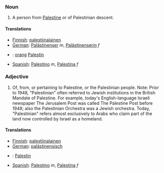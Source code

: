 ===Noun===
#A person from [[Palestine]] or of Palestinian descent.

====Translations====
*[[Finnish]]: [[palestiinalainen]]
*[[German]]: [[Palästinenser]] ''m'', [[Palästinenserin]] ''f''
*{{ms}}: [[orang]] [[Palestin]]
*[[Spanish]]: [[Palestino]] ''m'', [[Palestina]] ''f''

===Adjective===
#Of, from, or pertaining to Palestine, or the Palestinian people.  Note: Prior to 1948, "Palestinian" often referred to Jewish institutions in the British Mandate of Palestine.  For example, today's English-language Israeli newspaper The Jerusalem Post was called The Palestine Post before 1948; also the Palestinian Orchestra was a Jewish orchestra.  Today, "Palestinian" refers almost exclusively to Arabs who claim part of the land now controlled by Israel as a homeland.  

====Translations====
*[[Finnish]]: [[palestiinalainen]]
*[[German]]: [[palästinensisch]]
*{{ms}}: [[Palestin]]
*[[Spanish]]: [[Palestino]] ''m'', [[Palestina]] ''f''
